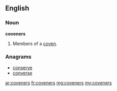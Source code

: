 ==English==

===Noun===
'''coveners'''

# {{plural of|covener}}  Members of a [[coven]].

===Anagrams===
* [[conserve#English|conserve]]
* [[converse#English|converse]]

[[ar:coveners]]
[[fr:coveners]]
[[mg:coveners]]
[[my:coveners]]
